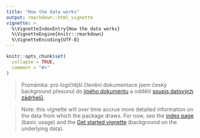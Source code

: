 ```yaml
---
title: "How the data works"
output: rmarkdown::html_vignette
vignette: >
  %\VignetteIndexEntry{How the data works}
  %\VignetteEngine{knitr::rmarkdown}
  %\VignetteEncoding{UTF-8}
---
```


```r
knitr::opts_chunk$set(
  collapse = TRUE,
  comment = "#>"
)
```

> Poznámka: pro logičtější členění dokumentace jsem český background přesunul do [jiného dokumentu](how-the-data-works-cz.html) a oddělil [soupis datových zádrhelů](data-issues-cz.html).

> Note: this vignette will over time accrue more detailed information on the data from which the package draws. For now, see the [index page](https://petrbouchal.github.io/statnipokladna/index.html) (basic usage) and the [Get started vignette](statnipokladna.html) (background on the underlying data).

  
